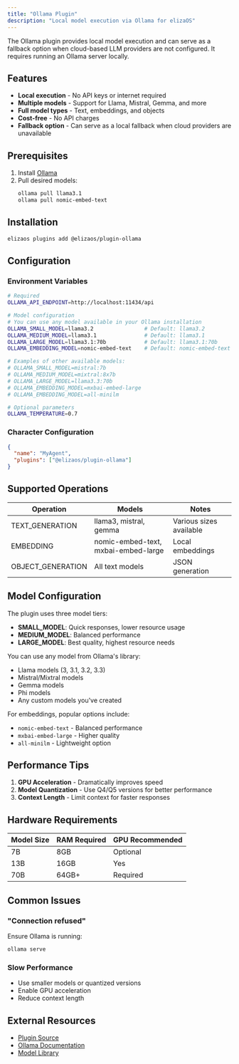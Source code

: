 ```yaml
---
title: "Ollama Plugin"
description: "Local model execution via Ollama for elizaOS"
---
```


The Ollama plugin provides local model execution and can serve as a fallback option when cloud-based LLM providers are not configured. It requires running an Ollama server locally.

## Features

- **Local execution** - No API keys or internet required
- **Multiple models** - Support for Llama, Mistral, Gemma, and more
- **Full model types** - Text, embeddings, and objects
- **Cost-free** - No API charges
- **Fallback option** - Can serve as a local fallback when cloud providers are unavailable

## Prerequisites

1. Install [Ollama](https://ollama.ai)
2. Pull desired models:
   ```bash
   ollama pull llama3.1
   ollama pull nomic-embed-text
   ```

## Installation

```bash
elizaos plugins add @elizaos/plugin-ollama
```

## Configuration

### Environment Variables

```bash
# Required
OLLAMA_API_ENDPOINT=http://localhost:11434/api

# Model configuration
# You can use any model available in your Ollama installation
OLLAMA_SMALL_MODEL=llama3.2                # Default: llama3.2
OLLAMA_MEDIUM_MODEL=llama3.1               # Default: llama3.1
OLLAMA_LARGE_MODEL=llama3.1:70b            # Default: llama3.1:70b
OLLAMA_EMBEDDING_MODEL=nomic-embed-text    # Default: nomic-embed-text

# Examples of other available models:
# OLLAMA_SMALL_MODEL=mistral:7b
# OLLAMA_MEDIUM_MODEL=mixtral:8x7b
# OLLAMA_LARGE_MODEL=llama3.3:70b
# OLLAMA_EMBEDDING_MODEL=mxbai-embed-large
# OLLAMA_EMBEDDING_MODEL=all-minilm

# Optional parameters
OLLAMA_TEMPERATURE=0.7
```

### Character Configuration

```json
{
  "name": "MyAgent",
  "plugins": ["@elizaos/plugin-ollama"]
}
```

## Supported Operations

| Operation | Models | Notes |
|-----------|--------|-------|
| TEXT_GENERATION | llama3, mistral, gemma | Various sizes available |
| EMBEDDING | nomic-embed-text, mxbai-embed-large | Local embeddings |
| OBJECT_GENERATION | All text models | JSON generation |

## Model Configuration

The plugin uses three model tiers:

- **SMALL_MODEL**: Quick responses, lower resource usage
- **MEDIUM_MODEL**: Balanced performance
- **LARGE_MODEL**: Best quality, highest resource needs

You can use any model from Ollama's library:
- Llama models (3, 3.1, 3.2, 3.3)
- Mistral/Mixtral models
- Gemma models
- Phi models
- Any custom models you've created

For embeddings, popular options include:
- `nomic-embed-text` - Balanced performance
- `mxbai-embed-large` - Higher quality
- `all-minilm` - Lightweight option

## Performance Tips

1. **GPU Acceleration** - Dramatically improves speed
2. **Model Quantization** - Use Q4/Q5 versions for better performance
3. **Context Length** - Limit context for faster responses

## Hardware Requirements

| Model Size | RAM Required | GPU Recommended |
|------------|--------------|-----------------|
| 7B | 8GB | Optional |
| 13B | 16GB | Yes |
| 70B | 64GB+ | Required |

## Common Issues

### "Connection refused"
Ensure Ollama is running:
```bash
ollama serve
```

### Slow Performance
- Use smaller models or quantized versions
- Enable GPU acceleration
- Reduce context length

## External Resources

- [Plugin Source](https://github.com/elizaos/eliza/tree/main/packages/plugin-ollama)
- [Ollama Documentation](https://github.com/jmorganca/ollama)
- [Model Library](https://ollama.ai/library)
